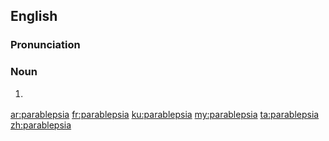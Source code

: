 ==English==

===Pronunciation===
{{rfp}}
===Noun===
{{head|en|plural}}

# {{rfv-sense|lang=en}} {{plural of|parablepsy|lang=en}}

[[ar:parablepsia]]
[[fr:parablepsia]]
[[ku:parablepsia]]
[[my:parablepsia]]
[[ta:parablepsia]]
[[zh:parablepsia]]